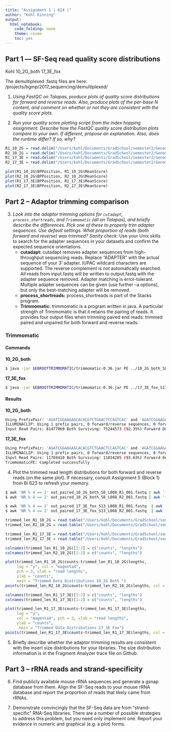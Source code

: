 ```yaml
---
title: "Assignment 1 | 624 |"
author: "Kohl Kinning"
output: 
  html_notebook: 
    code_folding: none
    theme: cosmo
    toc: yes
---
```


## Part 1 --– SF-Seq read quality score distributions

Kohl    10_2G_both      17_3E_fox

The demultiplexed .fastq files are here: /projects/bgmp/2017_sequencing/demultiplexed/

1. *Using FastQC on Talapas, produce plots of quality score distributions for forward and reverse reads. Also, produce plots of the per-base N content, and comment on whether or not they are consistent with the quality score plots.*

2. *Run your quality score plotting script from the index hopping assignment. Describe how the FastQC quality score distribution plots compare to your own. If different, propose an explanation. Also, does the runtime differ? If so, why?*

```r
R1_10_2G = read.delim("/Users/kohl/Documents/GradSchool/semester2/GenomicsLab/Assignments/sf-seq-qaa-kohlkopf/Part_1/q1.out", header = TRUE, sep = "\t")
R2_10_2G = read.delim("/Users/kohl/Documents/GradSchool/semester2/GenomicsLab/Assignments/sf-seq-qaa-kohlkopf/Part_1/q2.out", header = TRUE, "\t")
R1_17_3E = read.delim("/Users/kohl/Documents/GradSchool/semester2/GenomicsLab/Assignments/sf-seq-qaa-kohlkopf/Part_1/q3.out", header = TRUE, sep = "\t")
R2_17_3E = read.delim("/Users/kohl/Documents/GradSchool/semester2/GenomicsLab/Assignments/sf-seq-qaa-kohlkopf/Part_1/q4.out", header = TRUE, sep = "\t")

plot(R1_10_2G$BPPosition, R1_10_2G$MeanScore)
plot(R2_10_2G$BPPosition, R2_10_2G$MeanScore)
plot(R1_17_3E$BPPosition, R1_17_3E$MeanScore)
plot(R2_17_3E$BPPosition, R2_17_3E$MeanScore)
```


## Part 2 – Adaptor trimming comparison

3. *Look into the adaptor trimming options for ```cutadapt```, ```process_shortreads```, and ```Trimmomatic``` (all on Talapas), and briefly describe the differences. Pick one of these to properly trim adapter sequences. Use default settings. What proportion of reads (both forward and reverse) was trimmed?* *Sanity check*: Use your Unix skills to search for the adapter sequences in your datasets and confirm the expected sequence orientations.
    + **cutadapt:** cutadapt removes adapter sequences from high-throughput sequencing reads. Replace "ADAPTER" with the actual sequence of your 3' adapter. IUPAC wildcard characters are supported. The reverse complement is *not* automatically searched. All reads from input.fastq will be written to output.fastq with the adapter sequence removed. Adapter matching is error-tolerant. Multiple adapter sequences can be given (use further -a options), but only the best-matching adapter will be removed. 
    + **process_shortreads:** process_shortreads is part of the Stacks program. 
    + **Trimmomatic:** trimmomatic is a program written in java. A particular strength of Trimmomatic is that it retains the pairing of reads. It provides four output files when trimming paired end reads: trimmed paired and unpaired for both forward and reverse reads.
    
### Trimmomatic
#### Commands
**10_2G_both**
```bash
$ java -jar $EBROOTTRIMMOMATIC/trimmomatic-0.36.jar PE ../10_2G_both_S8_L008_R1_001.fastq ../10_2G_both_S8_L008_R2_001.fastq ../out_paired_10_2G_both_S8_L008_R1_001.fastq ../out_unpaired_10_2G_both_S8_L008_R1_001.fastq ../out_paired_10_2G_both_S8_L008_R2_001.fastq ../out_unpaired_10_2G_both_S8_L008_R2_001.fastq -phred33 ILLUMINACLIP:TruSeq3-PE.fa:2:30:10 LEADING:3 TRAILING:3 SLIDINGWINDOW:4:15 MINLEN:36
```
**17_3E_fox**
```bash
$ java -jar $EBROOTTRIMMOMATIC/trimmomatic-0.36.jar PE ../17_3E_fox_S13_L008_R1_001.fastq ../17_3E_fox_S13_L008_R2_001.fastq ../out_paired_17_3E_fox_S13_L008_R1_001.fastq ../out_unpaired_17_3E_fox_S13_L008_R1_001.fastq ../out_paired_17_3E_fox_S13_L008_R2_001.fastq ../out_unpaired_17_3E_fox_S13_L008_R2_001.fastq -phred33 ILLUMINACLIP:TruSeq3-PE.fa:2:30:10 LEADING:3 TRAILING:3 SLIDINGWINDOW:4:15 MINLEN:36
```

#### Results
**10_2G_both**
```bash
Using PrefixPair: 'AGATCGGAAGAGCACACGTCTGAACTCCAGTCAC' and 'AGATCGGAAGAGCGTCGTGTAGGGAAAGAGTGT'
ILLUMINACLIP: Using 1 prefix pairs, 0 forward/reverse sequences, 0 forward only sequences, 0 reverse only sequences
Input Read Pairs: 81477069 Both Surviving: 75244573 (92.35%) Forward Only Surviving: 5957979 (7.31%) Reverse Only Surviving: 152833 (0.19%) Dropped: 121684 (0.15%)
```
**17_3E_fox**
```bash
Using PrefixPair: 'AGATCGGAAGAGCACACGTCTGAACTCCAGTCAC' and 'AGATCGGAAGAGCGTCGTGTAGGGAAAGAGTGT'
ILLUMINACLIP: Using 1 prefix pairs, 0 forward/reverse sequences, 0 forward only sequences, 0 reverse only sequences
Input Read Pairs: 11784410 Both Surviving: 11034285 (93.63%) Forward Only Surviving: 708449 (6.01%) Reverse Only Surviving: 25910 (0.22%) Dropped: 15766 (0.13%)
TrimmomaticPE: Completed successfully
```


  
4. Plot the trimmed read length distributions for both forward and reverse reads (on the same plot). If necessary, consult Assignment 5 (Block 1) from Bi 623 to refresh your memory.

```.bash
$ awk 'NR % 4 == 2' out_paired_10_2G_both_S8_L008_R1_001.fastq | awk '{print length}' |sort | uniq -c > 10_2G_R1_lengths.txt
$ awk 'NR % 4 == 2' out_paired_10_2G_both_S8_L008_R2_001.fastq | awk '{print length}' |sort | uniq -c > 10_2G_R2_lengths.txt

$ awk 'NR % 4 == 2' out_paired_17_3E_fox_S13_L008_R1_001.fastq  | awk '{print length}' |sort | uniq -c > 17_3E_R1_lengths.txt
$ awk 'NR % 4 == 2' out_paired_17_3E_fox_S13_L008_R2_001.fastq  | awk '{print length}' |sort | uniq -c > 17_3E_R2_lengths.txt
```

```r
trimmed_len_R1_10_2G = read.table("/Users/kohl/Documents/GradSchool/semester2/GenomicsLab/Assignments/sf-seq-qaa-kohlkopf/Part_2/10_2G_R1_lengths.txt")
trimmed_len_R2_10_2G = read.table("/Users/kohl/Documents/GradSchool/semester2/GenomicsLab/Assignments/sf-seq-qaa-kohlkopf/Part_2/10_2G_R2_lengths.txt")

trimmed_len_R1_17_3E = read.table("/Users/kohl/Documents/GradSchool/semester2/GenomicsLab/Assignments/sf-seq-qaa-kohlkopf/Part_2/17_3E_R1_lengths.txt")
trimmed_len_R1_17_3E = read.table("/Users/kohl/Documents/GradSchool/semester2/GenomicsLab/Assignments/sf-seq-qaa-kohlkopf/Part_2/17_3E_R1_lengths.txt")

colnames(trimmed_len_R1_10_2G)[1:2] = c("counts", "lengths")
colnames(trimmed_len_R2_10_2G)[1:2] = c("counts", "lengths")

plot(trimmed_len_R1_10_2G$counts~trimmed_len_R1_10_2G$lengths, 
     log = "y", col = "magenta4", 
     pch = 3, xlab = "read lengths", 
     ylab = "counts", 
     main = "Trimmed Data Distributions 10_2G Both ")
points(trimmed_len_R2_10_2G$counts~trimmed_len_R2_10_2G$lengths, col = "green4", pch = 5)

colnames(trimmed_len_R1_17_3E)[1:2] = c("counts", "lengths")
colnames(trimmed_len_R1_17_3E)[1:2] = c("counts", "lengths")

plot(trimmed_len_R1_17_3E$counts~trimmed_len_R1_17_3E$lengths, 
     log = "y", 
     col = "magenta4", pch = 3, xlab = "read lengths", 
     ylab = "counts", 
      main = "Trimmed Data Distributions 17_3E Fox")
points(trimmed_len_R1_17_3E$counts~trimmed_len_R1_17_3E$lengths, col = "green4", pch = 5)
```


5. Briefly describe whether the adaptor trimming results are consistent with the insert size distributions for your libraries. The size distribution information is in the Fragment Analyzer trace file on Github.

## Part 3 – rRNA reads and strand-specificity
6. Find publicly available mouse rRNA sequences and generate a gsnap database from them. Align the SF-Seq reads to your mouse rRNA database and report the proportion of reads that likely came from rRNAs.

7. Demonstrate convincingly that the SF-Seq data are from “strand-specific” RNA-Seq libraries. There are a number of possible strategies to address this problem, but you need only implement one. Report your evidence in numeric and graphical (e.g. a plot) forms.